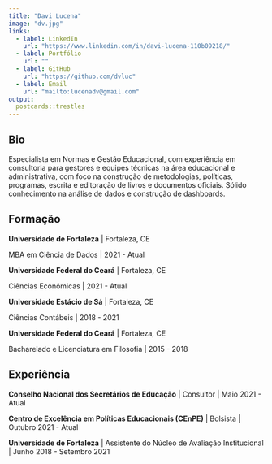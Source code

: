 ```yaml
---
title: "Davi Lucena"
image: "dv.jpg"
links:
  - label: LinkedIn
    url: "https://www.linkedin.com/in/davi-lucena-110b09218/"
  - label: Portfólio
    url: ""
  - label: GitHub
    url: "https://github.com/dvluc"
  - label: Email
    url: "mailto:lucenadv@gmail.com"
output:
  postcards::trestles
---
```

 
## Bio

Especialista em Normas e Gestão Educacional, com experiência em consultoria para gestores e equipes técnicas na área educacional e administrativa, com foco na construção de metodologias, políticas, programas, escrita e editoração de livros e documentos oficiais. Sólido conhecimento na análise de dados e construção de dashboards.

## Formação

**Universidade de Fortaleza** | Fortaleza, CE

MBA em Ciência de Dados | 2021 - Atual

**Universidade Federal do Ceará** | Fortaleza, CE

Ciências Econômicas | 2021 - Atual

**Universidade Estácio de Sá** | Fortaleza, CE

Ciências Contábeis | 2018 - 2021

**Universidade Federal do Ceará** | Fortaleza, CE

Bacharelado e Licenciatura em Filosofia | 2015 - 2018

## Experiência

**Conselho Nacional dos Secretários de Educação** | Consultor | Maio 2021 - Atual

**Centro de Excelência em Políticas Educacionais (CEnPE)** | Bolsista | Outubro 2021 - Atual 

**Universidade de Fortaleza** | Assistente do Núcleo de Avaliação Institucional | Junho 2018 - Setembro 2021

